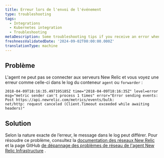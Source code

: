 ```yaml
---
title: Erreur lors de l'envoi de l'événement
type: troubleshooting
tags:
  - Integrations
  - Kubernetes integration
  - Troubleshooting
metaDescription: Some troubleshooting tips if you receive an error when sending events.
freshnessValidatedDate: '2024-09-02T00:00:00.000Z'
translationType: machine
---
```


## Problème

L&apos;agent ne peut pas se connecter aux serveurs New Relic et vous voyez une erreur comme celle-ci dans le log du conteneur `agent` ou `forwarder` :

```shell
2018-04-09T18:16:35.497195185Z time="2018-04-09T18:16:35Z" level=error 
msg="metric sender can't process 1 times" error="Error sending events: 
Post https://api.newrelic.com/metrics/events/bulk: 
net/http: request canceled (Client.Timeout exceeded while awaiting headers)"
```

## Solution

Selon la nature exacte de l’erreur, le message dans le log peut différer. Pour résoudre ce problème, consultez la [documentation des réseaux New Relic](/docs/new-relic-solutions/get-started/networks/#infrastructure) et la page GitHub [de dépannage des problèmes de réseau de l&apos;agent New Relic Infrastructure](https://github.com/newrelic/infrastructure-agent/blob/master/docs/network_troubleshooting.md?) .